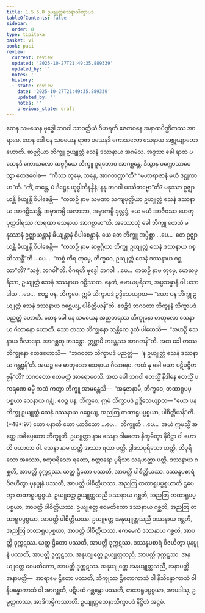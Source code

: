 ```yaml
---
title: 1.5.5.8 ဥယျုတ္တသေနာသိက္ခာပဒ
tableOfContents: false
sidebar:
  order: 8
type: tipitaka
basket: vi
book: paci
review:
  current: review
  updated: '2025-10-27T21:49:35.889339'
  updated_by: ''
  notes: ''
  history:
  - state: review
    date: '2025-10-27T21:49:35.889339'
    updated_by: ''
    notes: ''
    previous_state: draft
---
```



<ReviewStatus review={frontmatter.review} showDetails={true} />

<HypothesisAnnotation frontmatter={frontmatter} />

<DynamicBreadcrumb />

<Division number="311" book="paci" e="ch" v="2" p="139">

<Paragraph number="981" book="paci">
တေန သမယေန ဗုဒ္ဓေါ ဘဂဝါ သာဝတ္ထိယံ ဝိဟရတိ ဇေတဝနေ အနာထပိဏ္ဍိကဿ အာရာမေ. တေန ခေါ ပန သမယေန ရာဇာ ပသေနဒိ ကောသလော သေနာယ အဗ္ဘုယျာတော ဟောတိ. ဆဗ္ဗဂ္ဂိယာ ဘိက္ခူ ဥယျုတ္တံ သေနံ ဒဿနာယ အဂမံသု. အဒ္ဒသာ ခေါ ရာဇာ ပသေနဒိ ကောသလော ဆဗ္ဗဂ္ဂိယေ ဘိက္ခူ ဒူရတောဝ အာဂစ္ဆန္တေ. ဒိသွာန ပက္ကောသာပေတွာ ဧတဒဝေါစ—  “ကိဿ တုမှေ, ဘန္တေ, အာဂတတ္ထာ”တိ? “မဟာရာဇာနံ မယံ ဒဋ္ဌုကာမာ”တိ. “ကိံ, ဘန္တေ, မံ ဒိဋ္ဌေန ယုဒ္ဓါဘိနန္ဒိနံ; နနု ဘဂဝါ ပဿိတဗ္ဗော”တိ? မနုဿာ ဥဇ္ဈာယန္တိ ခိယျန္တိ ဝိပါစေန္တိ—  “ကထဉှိ နာမ သမဏာ သကျပုတ္တိယာ ဥယျုတ္တံ သေနံ ဒဿနာယ အာဂစ္ဆိဿန္တိ. အမှာကမ္ပိ အလာဘာ, အမှာကမ္ပိ ဒုလ္လဒ္ဓံ, ယေ မယံ အာဇီဝဿ ဟေတု ပုတ္တဒါရဿ ကာရဏာ သေနာယ အာဂစ္ဆာမာ”တိ.
</Paragraph>

<Paragraph number="982" book="paci">
အဿောသုံ ခေါ ဘိက္ခူ တေသံ မနုဿာနံ ဥဇ္ဈာယန္တာနံ ခိယျန္တာနံ ဝိပါစေန္တာနံ. ယေ တေ ဘိက္ခူ အပ္ပိစ္ဆာ …ပေ…  တေ ဥဇ္ဈာယန္တိ ခိယျန္တိ ဝိပါစေန္တိ—  “ကထဉှိ နာမ ဆဗ္ဗဂ္ဂိယာ ဘိက္ခူ ဥယျုတ္တံ သေနံ ဒဿနာယ ဂစ္ဆိဿန္တီ”တိ …ပေ…  “သစ္စံ ကိရ တုမှေ, ဘိက္ခဝေ, ဥယျုတ္တံ သေနံ ဒဿနာယ ဂစ္ဆထာ”တိ? “သစ္စံ, ဘဂဝါ”တိ. ဝိဂရဟိ ဗုဒ္ဓေါ ဘဂဝါ …ပေ…  ကထဉှိ နာမ တုမှေ, မောဃပုရိသာ, ဥယျုတ္တံ သေနံ ဒဿနာယ ဂစ္ဆိဿထ. နေတံ, မောဃပုရိသာ, အပ္ပသန္နာနံ ဝါ ပသာဒါယ …ပေ…  ဧဝဉ္စ ပန, ဘိက္ခဝေ, ဣမံ သိက္ခာပဒံ ဥဒ္ဒိသေယျာထ—
</Paragraph>

<Paragraph number="983" book="paci">
<Emphasis>“ယော ပန ဘိက္ခု ဥယျုတ္တံ သေနံ ဒဿနာယ ဂစ္ဆေယျ, ပါစိတ္တိယန်”</Emphasis>တိ.
</Paragraph>

<Paragraph number="984" book="paci">
ဧဝဉ္စိဒံ ဘဂဝတာ ဘိက္ခူနံ သိက္ခာပဒံ ပညတ္တံ ဟောတိ.
</Paragraph>

</Division>
<Division number="312" book="paci" e="ch" v="2" p="140">

<Paragraph number="985" book="paci">
တေန ခေါ ပန သမယေန အညတရဿ ဘိက္ခုနော မာတုလော သေနာယ ဂိလာနော ဟောတိ. သော တဿ ဘိက္ခုနော သန္တိကေ ဒူတံ ပါဟေသိ—  “အဟဉှိ သေနာယ ဂိလာနော. အာဂစ္ဆတု ဘဒန္တော. ဣစ္ဆာမိ ဘဒန္တဿ အာဂတန်”တိ. အထ ခေါ တဿ ဘိက္ခုနော ဧတဒဟောသိ—  “ဘဂဝတာ သိက္ခာပဒံ ပညတ္တံ—  ‘န ဥယျုတ္တံ သေနံ ဒဿနာယ ဂန္တဗ္ဗန်’တိ. အယဉ္စ မေ မာတုလော သေနာယ ဂိလာနော. ကထံ နု ခေါ မယာ ပဋိပဇ္ဇိတဗ္ဗန်”တိ? ဘဂဝတော ဧတမတ္ထံ အာရောစေသိ. အထ ခေါ ဘဂဝါ ဧတသ္မိံ နိဒါနေ ဧတသ္မိံ ပကရဏေ ဓမ္မိံ ကထံ ကတွာ ဘိက္ခူ အာမန္တေသိ—  “အနုဇာနာမိ, ဘိက္ခဝေ, တထာရူပပ္ပစ္စယာ သေနာယ ဂန္တုံ. ဧဝဉ္စ ပန, ဘိက္ခဝေ, ဣမံ သိက္ခာပဒံ ဥဒ္ဒိသေယျာထ—
</Paragraph>

</Division>
<Division number="313" book="paci" e="ch" v="2" p="140">

<Paragraph number="986" book="paci">
<Emphasis>“ယော ပန ဘိက္ခု ဥယျုတ္တံ သေနံ ဒဿနာယ ဂစ္ဆေယျ, အညတြ တထာရူပပ္ပစ္စယာ, ပါစိတ္တိယန်”</Emphasis>တိ. (*48*:<Emphasis>97</Emphasis>)
</Paragraph>

</Division>
<Division number="314" book="paci" e="ch" v="2" p="140">

<Paragraph number="987" book="paci">
<Emphasis>ယော ပနာ</Emphasis>တိ ယော ယာဒိသော …ပေ…  <Emphasis>ဘိက္ခူ</Emphasis>တိ …ပေ…  အယံ ဣမသ္မိံ အတ္ထေ အဓိပ္ပေတော ဘိက္ခူတိ.
</Paragraph>

<Paragraph number="988" book="paci">
<Emphasis>ဥယျုတ္တာ</Emphasis> နာမ သေနာ ဂါမတော နိက္ခမိတွာ နိဝိဋ္ဌာ ဝါ ဟောတိ ပယာတာ ဝါ.
</Paragraph>

<Paragraph number="989" book="paci">
<Emphasis>သေနာ</Emphasis> နာမ ဟတ္ထီ အဿာ ရထာ ပတ္တီ. ဒွါဒသပုရိသော ဟတ္ထီ, တိပုရိသော အဿော, စတုပုရိသော ရထော, စတ္တာရော ပုရိသာ သရဟတ္ထာ ပတ္တိ. ဒဿနာယ ဂစ္ဆတိ, အာပတ္တိ ဒုက္ကဋဿ. ယတ္ထ ဌိတော ပဿတိ, အာပတ္တိ ပါစိတ္တိယဿ. ဒဿနူပစာရံ ဝိဇဟိတွာ ပုနပ္ပုနံ ပဿတိ, အာပတ္တိ ပါစိတ္တိယဿ.
</Paragraph>

<Paragraph number="990" book="paci">
<Emphasis>အညတြ တထာရူပပ္ပစ္စယာ</Emphasis>တိ ဌပေတွာ တထာရူပပ္ပစ္စယံ.
</Paragraph>

</Division>
<Division number="315" book="paci" e="ch" v="2" p="140">

<Paragraph number="991" book="paci">
ဥယျုတ္တေ ဥယျုတ္တသညီ ဒဿနာယ ဂစ္ဆတိ, အညတြ တထာရူပပ္ပစ္စယာ, အာပတ္တိ ပါစိတ္တိယဿ. ဥယျုတ္တေ ဝေမတိကော ဒဿနာယ ဂစ္ဆတိ, အညတြ တထာရူပပ္ပစ္စယာ, အာပတ္တိ ပါစိတ္တိယဿ. ဥယျုတ္တေ အနုယျုတ္တသညီ ဒဿနာယ ဂစ္ဆတိ, အညတြ တထာရူပပ္ပစ္စယာ, အာပတ္တိ ပါစိတ္တိယဿ.
</Paragraph>

<Paragraph number="992" book="paci">
ဧကမေကံ ဒဿနာယ ဂစ္ဆတိ, အာပတ္တိ ဒုက္ကဋဿ. ယတ္ထ ဌိတော ပဿတိ, အာပတ္တိ ဒုက္ကဋဿ. ဒဿနူပစာရံ ဝိဇဟိတွာ ပုနပ္ပုနံ ပဿတိ, အာပတ္တိ ဒုက္ကဋဿ. အနုယျုတ္တေ ဥယျုတ္တသညီ, အာပတ္တိ ဒုက္ကဋဿ. အနုယျုတ္တေ ဝေမတိကော, အာပတ္တိ ဒုက္ကဋဿ. အနုယျုတ္တေ အနုယျုတ္တသညီ, အနာပတ္တိ.
</Paragraph>

</Division>
<Division number="316" book="paci" e="ch" v="2" p="141">

<Paragraph number="993" book="paci">
အနာပတ္တိ—  အာရာမေ ဌိတော ပဿတိ, ဘိက္ခုဿ ဌိတောကာသံ ဝါ နိသိန္နောကာသံ ဝါ နိပန္နောကာသံ ဝါ အာဂစ္ဆတိ, ပဋိပထံ ဂစ္ဆန္တော ပဿတိ, တထာရူပပ္ပစ္စယာ, အာပဒါသု, ဥမ္မတ္တကဿ, အာဒိကမ္မိကဿာတိ.

</Paragraph>
</Division>

<Paragraph number="994" type="center" book="paci">
ဥယျုတ္တသေနာသိက္ခာပဒံ နိဋ္ဌိတံ အဋ္ဌမံ.
</Paragraph>